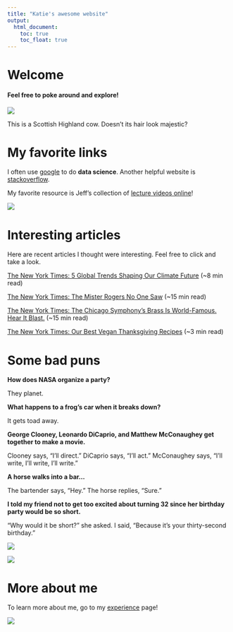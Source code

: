 ```yaml
---
title: "Katie's awesome website"
output: 
  html_document:
    toc: true
    toc_float: true
---
```


# Welcome 
#### Feel free to poke around and explore!


![](images/image2.jpg)

This is a Scottish Highland cow. Doesn't its hair look majestic? 

# My favorite links

I often use [google](https://google.com) to do **data science**. Another helpful website is [stackoverflow](https://stackoverflow.com/). 

My favorite resource is Jeff's collection of [lecture videos online](https://courseworks2.columbia.edu/courses/87974/external_tools/13582)! 

![](images/image.jpg) 


# Interesting articles 

Here are recent articles I thought were interesting. Feel free to click and take a look. 

[The New York Times: 5 Global Trends Shaping Our Climate Future](https://www.nytimes.com/2019/11/12/climate/energy-trends-climate-change.html) (~8 min read)

[The New York Times: The Mister Rogers No One Saw](https://www.nytimes.com/2019/11/19/magazine/mr-rogers.html) (~15 min read)

[The New York Times: The Chicago Symphony’s Brass Is World-Famous. Hear It Blast.](https://www.nytimes.com/2019/11/18/arts/music/chicago-symphony-carnegie-hall.html) (~15 min read)

[The New York Times: Our Best Vegan Thanksgiving Recipes](https://www.nytimes.com/2019/11/15/dining/vegan-thanksgiving-recipes.html) (~3 min read)

# Some bad puns 

**How does NASA organize a party?** 

They planet.

**What happens to a frog's car when it breaks down?** 

It gets toad away.

**George Clooney, Leonardo DiCaprio, and Matthew McConaughey get together to make a movie.** 

Clooney says, "I'll direct." 
DiCaprio says, "I'll act." 
McConaughey says, "I'll write, I'll write, I'll write." 

**A horse walks into a bar...**

The bartender says, "Hey." 
The horse replies, "Sure." 

**I told my friend not to get too excited about turning 32 since her birthday party would be so short.**

"Why would it be short?" she asked. 
I said, "Because it's your thirty-second birthday." 


![](https://media.giphy.com/media/drXGoW1iudhKw/giphy.gif)

![](https://media.giphy.com/media/gpISkg5ZVKDja/giphy.gif)


# More about me 

To learn more about me, go to my [experience](experience.html) page! 

![](https://media.giphy.com/media/P4EO3u0apt3PO/giphy.gif)




